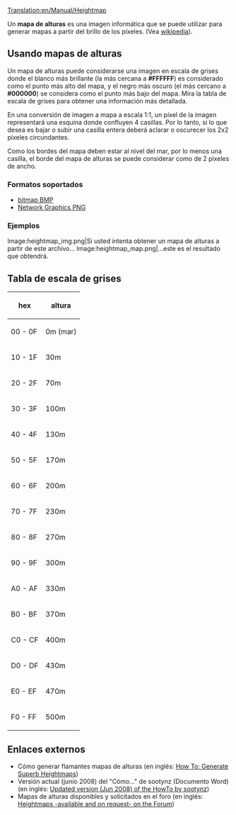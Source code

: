 [[Translation:en/Manual/Heightmap]]

Un '''mapa de alturas''' es una imagen informática que se puede utilizar para generar mapas a partir del brillo de los píxeles. (Vea [https://www.wikipedia.org/wiki/Heightmap wikipedia]).

==Usando mapas de alturas==
Un mapa de alturas puede considerarse una imagen en escala de grises donde el blanco más brillante (la más cercana a '''#FFFFFF''') es considerado como el punto más alto del mapa, y el negro más oscuro (el más cercano a '''#000000''') se considera como el punto más bajo del mapa. Mira la tabla de escala de grises para obtener una información más detallada.

En una conversión de imagen a mapa a escala 1:1, un píxel de la imagen representará una esquina donde confluyen 4 casillas. Por lo tanto, si lo que desea es bajar o subir una casilla entera deberá aclarar o oscurecer los 2x2 píxeles circundantes.

Como los bordes del mapa deben estar al nivel del mar, por lo menos una casilla, el borde del mapa de alturas se puede considerar como de 2 píxeles de ancho.

===Formatos soportados===
* [https://www.wikipedia.org/wiki/es:Windows bitmap BMP]
* [https://www.wikipedia.org/wiki/es:Portable Network Graphics PNG]

===Ejemplos===
<gallery>
Image:heightmap_img.png|Si usted intenta obtener un mapa de alturas a partir de este archivo...
Image:heightmap_map.png|...este es el resultado que obtendrá.
</gallery>

==Tabla de escala de grises==
{|
! hex
! altura
|-
| 00 - 0F
| 0m (mar)
|-
| 10 - 1F
| 30m
|-
| 20 - 2F
| 70m
|-
| 30 - 3F
| 100m
|-
| 40 - 4F
| 130m
|-
| 50 - 5F
| 170m
|-
| 60 - 6F
| 200m
|-
| 70 - 7F
| 230m
|-
| 80 - 8F
| 270m
|-
| 90 - 9F
| 300m
|-
| A0 - AF
| 330m
|-
| B0 - BF
| 370m
|-
| C0 - CF
| 400m
|-
| D0 - DF
| 430m
|-
| E0 - EF
| 470m
|-
| F0 - FF
| 500m
|}

==Enlaces externos==
*Cómo generar flamantes mapas de alturas (en inglés: [http://www.tt-forums.net/viewtopic.php?t=27052 How To: Generate Superb Heightmaps])
*Versión actual (junio 2008) del "Cómo..." de sootynz (Documento Word) (en inglés: [http://www.tt-forums.net/download/file.php?id=92633 Updated version (Jun 2008) of the HowTo by sootynz])
*Mapas de alturas disponibles y solicitados en el foro (en inglés: [http://www.tt-forums.net/viewtopic.php?t=29323 Heightmaps -available and on request- on the Forum])